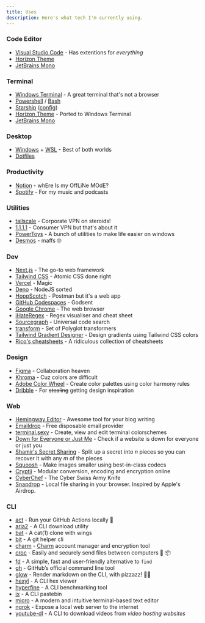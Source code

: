 ```yaml
---
title: Uses
description: Here's what tech I'm currently using.
---
```


### Code Editor

- [Visual Studio Code](https://code.visualstudio.com) - Has extentions for _everything_
- [Horizon Theme](https://horizontheme.netlify.app)
- [JetBrains Mono](https://jetbrains.com/lp/mono)

### Terminal

- [Windows Terminal](https://aka.ms/terminal) - A great terminal that's not a browser
- [Powershell](https://github.com/PowerShell/PowerShell) / [Bash](https://gnu.org/software/bash)
- [Starship](https://starship.rs) ([config](https://github.com/maximousblk/dotfiles/blob/main/.config/starship.toml))
- [Horizon Theme](https://gist.github.com/maximousblk/00ccf65e8e5bd01f75a85b8c8f9bd0e6) - Ported to Windows Terminal
- [JetBrains Mono](https://jetbrains.com/lp/mono)

### Desktop

- [Windows](https://microsoft.com/windows) + [WSL](https://docs.microsoft.com/windows/wsl) - Best of both worlds
- [Dotfiles](https://github.com/maximousblk/dotfiles)

### Productivity

- [Notion](https://notion.so) - whEre Is my OffLiNe MOdE?
- [Spotify](https://spotify.com) - For my music and podcasts

### Utilities

- [tailscale](https://tailscale.com) - Corporate VPN on steroids!
- [1.1.1.1](https://1.1.1.1) - Consumer VPN but that's about it
- [PowerToys](https://github.com/microsoft/PowerToys) - A bunch of utilities to make life easier on windows
- [Desmos](https://desmos.com) - maffs 🤓

### Dev

- [Next.js](https://nextjs.org) - The go-to web framework
- [Tailwind CSS](https://tailwindcss.com) - Atomic CSS done right
- [Vercel](https://vercel.com) - Magic
- [Deno](https://deno.land) - NodeJS sorted
- [HoppScotch](https://hoppscotch.io) - Postman but it's a web app
- [GitHub Codespaces](https://github.com/features/codespaces) - Godsent
- [Google Chrome](https://google.com/chrome) - The web browser
- [iHateRegex](https://ihateregex.io) - Regex visualiser and cheat sheet
- [Sourcegraph](https://sourcegraph.com/search) - Universal code search
- [transform](https://transform.tools) - Set of Polyglot transformers
- [Tailwind Gradient Designer](https://gradient-designer.csspost.com) - Design gradients using Tailwind CSS colors
- [Rico's cheatsheets](https://devhints.io) - A ridiculous collection of cheatsheets

### Design

- [Figma](https://figma.com) - Collaboration heaven
- [Khroma](http://khroma.co) - Cuz colors are difficult
- [Adobe Color Wheel](https://color.adobe.com/create/color-wheel) - Create color palettes using color harmony rules
- [Dribble](https://dribbble.com) - For ~~stealing~~ getting design inspiration

### Web

- [Hemingway Editor](https://www.hemingwayapp.com) - Awesome tool for your blog writing
- [Emaildrop](https://www.emaildrop.io) - Free disposable email provider
- [terminal.sexy](https://terminal.sexy) - Create, view and edit terminal colorschemes
- [Down for Everyone or Just Me](https://downforeveryoneorjustme.com) - Check if a website is down for everyone or just you
- [Shamir's Secret Sharing](https://christian.gen.co/secrets/) - Split up a secret into _n_ pieces so you can recover it with any _m_ of the pieces
- [Squoosh](https://squoosh.app) - Make images smaller using best-in-class codecs
- [Cryptii](https://cryptii.com) - Modular conversion, encoding and encryption online
- [CyberChef](https://gchq.github.io/CyberChef) - The Cyber Swiss Army Knife
- [Snapdrop](https://snapdrop.net) - Local file sharing in your browser. Inspired by Apple's Airdrop.

### CLI

- [act](https://github.com/nektos/act) - Run your GitHub Actions locally 🚀
- [aria2](https://github.com/aria2/aria2) - A CLI download utility
- [bat](https://github.com/sharkdp/bat) - A cat(1) clone with wings
- [bit](https://github.com/chriswalz/bit) - A git helper cli
- [charm](https://github.com/charmbracelet/charm) - [Charm](https://charm.sh) account manager and encryption tool
- [croc](https://github.com/schollz/croc) - Easily and securely send files between computers 🐊 📦
- [fd](https://github.com/sharkdp/fd) - A simple, fast and user-friendly alternative to `find`
- [gh](https://github.com/cli/cli) - GitHub’s official command line tool
- [glow](https://github.com/charmbracelet/glow) - Render markdown on the CLI, with pizzazz! 💅🏻
- [hexyl](https://github.com/sharkdp/hexyl) - A CLI hex viewer
- [hyperfine](https://github.com/sharkdp/hyperfine) - A CLI benchmarking tool
- [ix](http://ix.io) - A CLI pastebin
- [micro](https://github.com/zyedidia/micro) - A modern and intuitive terminal-based text editor
- [ngrok](https://ngrok.com) - Expose a local web server to the internet
- [youtube-dl](https://github.com/ytdl-org/youtube-dl) - A CLI to download videos from _video hosting websites_
